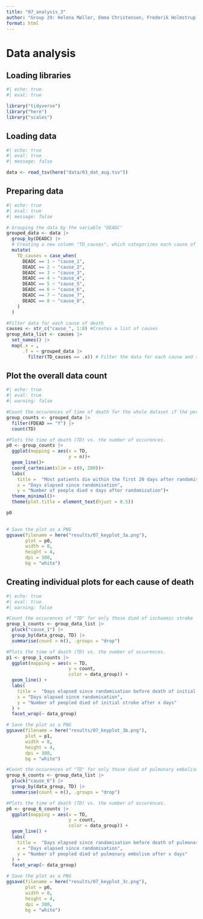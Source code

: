 ```yaml
---
title: "07_analysis_3"
author: "Group 29: Helena Møller, Emma Christensen, Frederik Holmstrup, Casper Harreby & Laura Christiansen"
format: html
---
```


# Data analysis

## Loading libraries

```r
#| echo: true
#| eval: true

library("tidyverse")
library("here")
library("scales")
```

## Loading data

```r
#| echo: true
#| eval: true
#| message: false

data <- read_tsv(here("data/03_dat_aug.tsv"))
```

## Preparing data

```r
#| echo: true
#| eval: true
#| message: false

# Grouping the data by the variable "DEADC"
grouped_data <- data |>
  group_by(DEADC) |>
  # Creating a new column "TD_causes", which categorizes each cause of death based on "DEADC"
  mutate( 
    TD_causes = case_when( 
      DEADC == 1 ~ "cause_1",
      DEADC == 2 ~ "cause_2",
      DEADC == 3 ~ "cause_3",
      DEADC == 4 ~ "cause_4",
      DEADC == 5 ~ "cause_5",
      DEADC == 6 ~ "cause_6",
      DEADC == 7 ~ "cause_7",
      DEADC == 8 ~ "cause_8",
    )
  )

#Filter data for each cause of death
causes <- str_c("cause_", 1:8) #Creates a list of causes
group_data_list <- causes |> 
  set_names() |> 
  map(.x = ,
      .f = ~ grouped_data |>
        filter(TD_causes == .x)) # Filter the data for each cause and stores it in a list
```

## Plot the overall data count

```r
#| echo: true
#| eval: true
#| warning: false

#Count the occurences of time of death for the whole dataset if the person is dead at the 6 month follow up
group_counts <- grouped_data |>
  filter(FDEAD == "Y") |> 
  count(TD)

#Plots the time of death (TD) vs. the number of occurences.
p0 <- group_counts |>
  ggplot(mapping = aes(x = TD,
                       y = n))+
  geom_line()+
  coord_cartesian(xlim = c(0, 200))+
  labs(
    title =  "Most patients die within the first 20 days after randomisation",
    x = "Days elapsed since randomisation",
    y = "Number of people died x days after randomization")+
  theme_minimal()+
  theme(plot.title = element_text(hjust = 0.5))

p0

  
# Save the plot as a PNG
ggsave(filename = here("results/07_keyplot_3a.png"), 
       plot = p0, 
       width = 8, 
       height = 4, 
       dpi = 300, 
       bg = "white")

```

## Creating individual plots for each cause of death

```r
#| echo: true
#| eval: true
#| warning: false

#Count the occurences of "TD" for only those died of ischaemic stroke
group_1_counts <- group_data_list |>
  pluck("cause_1") |> 
  group_by(data_group, TD) |>
  summarise(count = n(), .groups = "drop")

#Plots the time of death (TD) vs. the number of occurences.
p1 <- group_1_counts |> 
  ggplot(mapping = aes(x = TD, 
                       y = count, 
                       color = data_group)) + 
  geom_line() +
  labs(
    title =  "Days elapsed since randomisation before death of initial stroke",
    x = "Days elapsed since randomisation",
    y = "Number of peopled died of initial stroke after x days"
  ) +
  facet_wrap(~ data_group)

# Save the plot as a PNG
ggsave(filename = here("results/07_keyplot_3b.png"), 
       plot = p1, 
       width = 8, 
       height = 4, 
       dpi = 300, 
       bg = "white")

#Count the occurences of "TD" for only those died of pulmonary embolism
group_6_counts <- group_data_list |>
  pluck("cause_6") |> 
  group_by(data_group, TD) |>
  summarise(count = n(), .groups = "drop")

#Plots the time of death (TD) vs. the number of occurences.
p6 <- group_6_counts |> 
  ggplot(mapping = aes(x = TD, 
                       y = count, 
                       color = data_group)) + 
  geom_line() +
  labs(
    title =  "Days elapsed since randomisation before death of pulmonary embolism",
    x = "Days elapsed since randomisation",
    y = "Number of peopled died of pulmonary embolism after x days"
  ) +
  facet_wrap(~ data_group)

# Save the plot as a PNG
ggsave(filename = here("results/07_keyplot_3c.png"), 
       plot = p6, 
       width = 8, 
       height = 4, 
       dpi = 300, 
       bg = "white")
```
